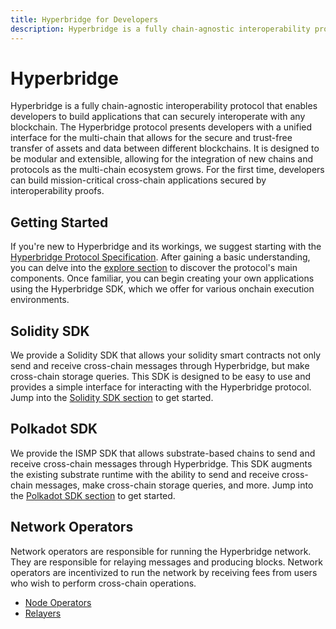 ```yaml
---
title: Hyperbridge for Developers
description: Hyperbridge is a fully chain-agnostic interoperability protocol that enables developers to build applications that can securely interoperate with any blockchain. For the first time, developers can build mission-critical cross-chain applications secured by interoperability proofs.
---
```


# Hyperbridge

Hyperbridge is a fully chain-agnostic interoperability protocol that enables developers to build applications that can securely interoperate with any blockchain. The Hyperbridge protocol presents developers with a unified interface for the multi-chain that allows for the secure and trust-free transfer of assets and data between different blockchains. It is designed to be modular and extensible, allowing for the integration of new chains and protocols as the multi-chain ecosystem grows. For the first time, developers can build mission-critical cross-chain applications secured by interoperability proofs.

## Getting Started

If you're new to Hyperbridge and its workings, we suggest starting with the [Hyperbridge Protocol Specification](/protocol). After gaining a basic understanding, you can delve into the [explore section](/developers/explore/) to discover the protocol's main components. Once familiar, you can begin creating your own applications using the Hyperbridge SDK, which we offer for various onchain execution environments.


## Solidity SDK

We provide a Solidity SDK that allows your solidity smart contracts not only send and receive cross-chain messages through Hyperbridge, but make cross-chain storage queries. This SDK is designed to be easy to use and provides a simple interface for interacting with the Hyperbridge protocol. Jump into the [Solidity SDK section](/developers/evm/getting-started) to get started.

## Polkadot SDK

We provide the ISMP SDK that allows substrate-based chains to send and receive cross-chain messages through Hyperbridge. This SDK augments the existing substrate runtime with the ability to send and receive cross-chain messages, make cross-chain storage queries, and more. Jump into the [Polkadot SDK section](/developers/evm/getting-started) to get started.

## Network Operators

Network operators are responsible for running the Hyperbridge network. They are responsible for relaying messages and producing blocks. Network operators are incentivized to run the network by receiving fees from users who wish to perform cross-chain operations.

 - [Node Operators](/developers/network/node)
 - [Relayers](/developers/network/relayer)
